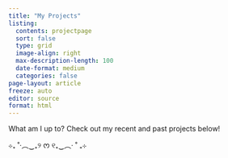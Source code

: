 ```yaml
---
title: "My Projects"
listing:
  contents: projectpage
  sort: false
  type: grid
  image-align: right
  max-description-length: 100
  date-format: medium
  categories: false
page-layout: article
freeze: auto
editor: source
format: html
---
```


What am I up to? Check out my recent and past projects below!

⊹₊ ˚‧︵‿₊୨ ᰔ ୧₊‿︵‧ ˚ ₊⊹

